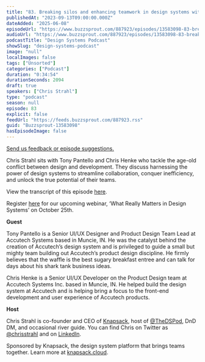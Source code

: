 ```yaml
---
title: "83. Breaking silos and enhancing teamwork in design systems with Tony Pantello and Chris Henke at Accutech"
publishedAt: "2023-09-13T09:00:00.000Z"
dateAdded: "2025-06-08"
episodeUrl: "https://www.buzzsprout.com/887923/episodes/13583098-83-breaking-silos-and-enhancing-teamwork-in-design-systems-with-tony-pantello-and-chris-henke-at-accutech.mp3"
audioUrl: "https://www.buzzsprout.com/887923/episodes/13583098-83-breaking-silos-and-enhancing-teamwork-in-design-systems-with-tony-pantello-and-chris-henke-at-accutech.mp3"
podcastTitle: "Design Systems Podcast"
showSlug: "design-systems-podcast"
image: "null"
localImages: false
tags: ["Unsorted"]
categories: ["Podcast"]
duration: "0:34:54"
durationSeconds: 2094
draft: true
speakers: ["Chris Strahl"]
type: "podcast"
season: null
episode: 83
explicit: false
feedUrl: "https://feeds.buzzsprout.com/887923.rss"
guid: "Buzzsprout-13583098"
hasEpisodeImage: false
---
```

[Send us feedback or episode suggestions.](https://www.buzzsprout.com/twilio/text_messages/887923/open_sms)

Chris Strahl sits with Tony Pantello and Chris Henke who tackle the age-old conflict between design and development. They discuss harnessing the power of design systems to streamline collaboration, conquer inefficiency, and unlock the true potential of their teams.  

View the transcript of this episode [here](https://docs.google.com/document/d/1yHlMo7YufU9TjLAid-0Mucf1AOm6l5oU/edit).

Register [here](https://knapsack-cloud.zoom.us/webinar/register/WN_laqrUBmyRmSqxihk3MylOw#/registration) for our upcoming webinar, ‘What Really Matters in Design Systems’ on October 25th. 

**Guest**

Tony Pantello is a Senior UI/UX Designer and Product Design Team Lead at Accutech Systems based in Muncie, IN. He was the catalyst behind the creation of Accutech’s design system and is privileged to guide a small but mighty team building out Accutech’s product design discipline. He firmly believes that the waffle is the best sugary breakfast entree and can talk for days about his shark tank business ideas.

Chris Henke is a Senior UI/UX Developer on the Product Design team at Accutech Systems Inc. based in Muncie, IN. He helped build the design system at Accutech and is helping bring a focus to the front-end development and user experience of Accutech products.

**Host**

Chris Strahl is co-founder and CEO of [Knapsack](https://www.knapsack.cloud/), host of [@TheDSPod](https://twitter.com/thedspod), DnD DM, and occasional river guide. You can find Chris on Twitter as [@chrisstrahl](https://twitter.com/chrisstrahl) and on [LinkedIn](https://www.linkedin.com/in/chrisstrahl/).

Sponsored by Knapsack, the design system platform that brings teams together. Learn more at [knapsack.cloud](https://www.knapsack.cloud/?utm_source=podcast).
